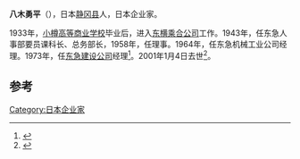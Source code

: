 '''八木勇平'''（{{bd|1912年|3月31日|2001年|1月4日}}），日本[[静冈县|静冈县]]人，日本企业家。

1933年，[[小樽高等商业学校|小樽高等商业学校]]毕业后，进入[[东横乘合公司|东横乘合公司]]工作。1943年，任东急人事部要员课科长、总务部长，1958年，任理事。1964年，任东急机械工业公司经理。1973年，任[[东急建设公司|东急建设公司]]经理<ref name="于清高华珏1982">{{cite book|author1=于清高|author2=华珏|title=现代日本名人录|url=http://books.google.com/books?id=kr_TAAAAMAAJ|year=1982|publisher=时事出版社|page=7}}</ref>。2001年1月4日去世<ref>{{cite news|title=八木勇平|url=http://www1a.biglobe.ne.jp/uchida/100senhp/yuuhei.htm|accessdate=2016-05-02|agency=稲荷部|archive-url=https://web.archive.org/web/20141201211856/http://www1a.biglobe.ne.jp/uchida/100senhp/yuuhei.htm|archive-date=2014-12-01|dead-url=yes}}</ref>。

==参考==
{{reflist}}

[[Category:日本企业家|Category:日本企业家]]